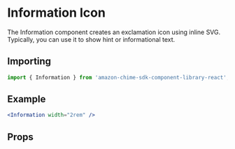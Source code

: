 

# Information Icon

The Information component creates an exclamation icon using inline SVG. Typically, you can use it to show hint or informational text.

## Importing

```javascript
import { Information } from 'amazon-chime-sdk-component-library-react';
```

## Example

<ThemeProvider theme={lightTheme}>
  <GlobalStyles />
  <Preview>
    <Information width="2rem" />
  </Preview>
</ThemeProvider>

```jsx
<Information width="2rem" />
```

## Props

<Props of={Information} />
